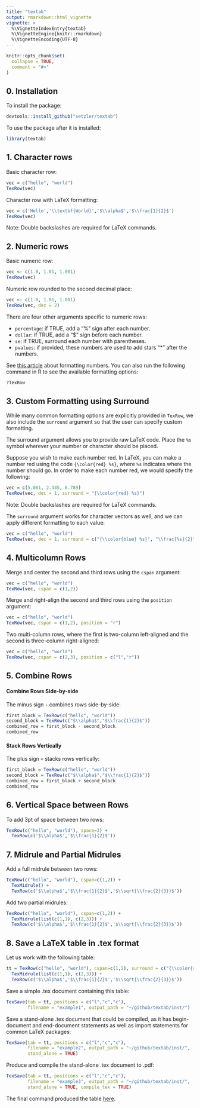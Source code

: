 ```yaml
---
title: "textab"
output: rmarkdown::html_vignette
vignette: >
  %\VignetteIndexEntry{textab}
  %\VignetteEngine{knitr::rmarkdown}
  %\VignetteEncoding{UTF-8}
---
```


```r
knitr::opts_chunk$set(
  collapse = TRUE,
  comment = "#>"
)
```


## 0. Installation

To install the package:

```r
devtools::install_github("setzler/textab")
```

To use the package after it is installed:

```r
library(textab)
```




## 1. Character rows
 
Basic character row:

```r
vec = c("hello", "world")
TexRow(vec)
```


Character row with LaTeX formatting:

```r
vec = c('Hello','\\textbf{World}','$\\alpha$','$\\frac{1}{2}$')
TexRow(vec)
```

Note: Double backslashes are required for LaTeX commands.




## 2. Numeric rows


Basic numeric row:

```r
vec <- c(1.0, 1.01, 1.001)
TexRow(vec)
```


Numeric row rounded to the second decimal place:

```r
vec <- c(1.0, 1.01, 1.001)
TexRow(vec, dec = 2)
```

There are four other arguments specific to numeric rows:

- `percentage`: if TRUE, add a "%" sign after each number.
- `dollar`: if TRUE, add a "$" sign before each number.
- `se`: if TRUE, surround each number with parentheses.
- `pvalues`: if provided, these numbers are used to add stars "*" after the numbers.

See [this article](https://setzler.github.io/textab/articles/Numerics.html) about formatting numbers. You can also run the following command in R to see the available formatting options:

```r
?TexRow
```


## 3. Custom Formatting using Surround

While many common formatting options are explicitly provided in `TexRow`, we also include the `surround` argument so that the user can specify custom formatting.

The surround argument allows you to provide raw LaTeX code. Place the `%s` symbol wherever your number or character should be placed.

Suppose you wish to make each number red. In LaTeX, you can make a number red using the code `{\color{red} %s}`, where `%s` indicates where the number should go. In order to make each number red, we would specify the following:

```r
vec = c(5.081, 2.345, 6.789)
TexRow(vec, dec = 1, surround = "{\\color{red} %s}")
```

Note: Double backslashes are required for LaTeX commands.

The `surround` argument works for character vectors as well, and we can apply different formatting to each value:

```r
vec = c("hello", "world")
TexRow(vec, dec = 1, surround = c("{\\color{blue} %s}", "\\frac{%s}{2}"))
```





## 4. Multicolumn Rows

Merge and center the second and third rows using the `cspan` argument:

```r
vec = c("hello", "world")
TexRow(vec, cspan = c(1,2))
```

Merge and right-align the second and third rows using the `position` argument:

```r
vec = c("hello", "world")
TexRow(vec, cspan = c(1,2), position = "r")
```

Two multi-column rows, where the first is two-column left-aligned and the second is three-column right-aligned:

```r
vec = c("hello", "world")
TexRow(vec, cspan = c(2,3), position = c("l","r"))
```




## 5. Combine Rows

#### Combine Rows Side-by-side

The minus sign `-` combines rows side-by-side:

```r
first_block = TexRow(c("hello", "world"))
second_block = TexRow(c("$\\alpha$","$\\frac{1}{2}$"))
combined_row = first_block - second_block
combined_row
```

#### Stack Rows Vertically

The plus sign `+` stacks rows vertically:

```r
first_block = TexRow(c("hello", "world"))
second_block = TexRow(c("$\\alpha$","$\\frac{1}{2}$"))
combined_row = first_block + second_block
combined_row
```



## 6. Vertical Space between Rows

To add 3pt of space between two rows:

```r
TexRow(c("hello", "world"), space=3) +
  TexRow(c('$\\alpha$','$\\frac{1}{2}$'))
```



## 7. Midrule and Partial Midrules

Add a full midrule between two rows:

```r
TexRow(c("hello", "world"), cspan=c(1,2)) + 
  TexMidrule() +
  TexRow(c('$\\alpha$','$\\frac{1}{2}$','$\\sqrt{\\frac{2}{3}}$'))
```

Add two partial midrules:

```r
TexRow(c("hello", "world"), cspan=c(1,2)) + 
  TexMidrule(list(c(1,1), c(2,3))) +
  TexRow(c('$\\alpha$','$\\frac{1}{2}$','$\\sqrt{\\frac{2}{3}}$'))
```



## 8. Save a LaTeX table in .tex format

Let us work with the following table:

```r
tt = TexRow(c("hello", "world"), cspan=c(1,2), surround = c("{\\color{red} %s}", "{\\color{blue} %s}")) + 
  TexMidrule(list(c(1,1), c(2,3))) +
  TexRow(c('$\\alpha$','$\\frac{1}{2}$','$\\sqrt{\\frac{2}{3}}$'))
```

Save a simple .tex document containing this table:

```r
TexSave(tab = tt, positions = c("l","c","c"),
        filename = "example1", output_path = "~/github/textab/inst/")
```

Save a stand-alone .tex document that could be compiled, as it has begin-document and end-document statements as well as import statements for common LaTeX packages:

```r
TexSave(tab = tt, positions = c("l","c","c"),
        filename = "example2", output_path = "~/github/textab/inst/", 
        stand_alone = TRUE)
```

Produce and compile the stand-alone .tex document to .pdf:

```r
TexSave(tab = tt, positions = c("l","c","c"),
        filename = "example3", output_path = "~/github/textab/inst/", 
        stand_alone = TRUE, compile_tex = TRUE)
```

The final command produced the table [here](https://github.com/setzler/textab/blob/main/inst/example3.pdf).
